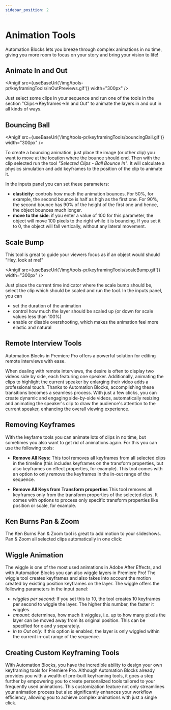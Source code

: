```yaml
---
sidebar_position: 2
---
```



# Animation Tools

<Youtube id="LGiW3mItTPI" />

Automation Blocks lets you breeze through complex animations in no time, giving you more room to focus on your story and bring your vision to life!

## Animate In and Out

<Anigif src={useBaseUrl('/img/tools-pr/keyframingTools/inOutPreviews.gif')} width="300px" />

Just select some clips in your sequence and run one of the tools in the section "Clips->Keyframes->In and Out" to animate the layers in and out in all kinds of ways.

## Bouncing Ball

<Anigif src={useBaseUrl('/img/tools-pr/keyframingTools/bouncingBall.gif')} width="300px" />

To create a bouncing animation, just place the image (or other clip) you want to move at the location where the bounce should end. Then with the clip selected run the tool *"Selected Clips - Ball Bounce In"*.
It will calculate a physics simulation and add keyframes to the position of the clip to animate it.

<Youtube id="LGiW3mItTPI" start="75"/>

In the inputs panel you can set these parameters:

- **elasticity**: controls how much the animation bounces. For 50%, for example, the second bounce is half as high as the first one. For 90%, the second bounce has 90% of the height of the first one and hence, the object bounces much longer.
- **move to the side**: if you enter a value of 100 for this parameter, the object will move 100 pixels to the right while it is bouncing. If you set it to 0, the object will fall vertically, without any lateral movement.

## Scale Bump

<Youtube id="LGiW3mItTPI" start="105"/>

This tool is great to guide your viewers focus as if an object would should "Hey, look at me!"

<Anigif src={useBaseUrl('/img/tools-pr/keyframingTools/scaleBump.gif')} width="300px" />

Just place the current time indicator where the scale bump should be, select the clip which should be scaled and run the tool.
In the inputs panel, you can 
- set the duration of the animation
- control how much the layer should be scaled up (or down for scale values less than 100%)
- enable or disable overshooting, which makes the animation feel more elastic and natural




## Remote Interview Tools

Automation Blocks in Premiere Pro offers a powerful solution for editing remote interviews with ease. 

<Youtube id="uC5X8BVI0r8" />

When dealing with remote interviews, the desire is often to display two videos side by side, each featuring one speaker. Additionally, animating the clips to highlight the current speaker by enlarging their video adds a professional touch. Thanks to Automation Blocks, accomplishing these transitions becomes a seamless process. With just a few clicks, you can create dynamic and engaging side-by-side videos, automatically resizing and animating the speaker's clip to draw the audience's attention to the current speaker, enhancing the overall viewing experience.

## Removing Keyframes

<Youtube id="LGiW3mItTPI" start="152"/>

With the keyfame tools you can animate lots of clips in no time, but sometimes you also want to get rid of animations again. For this you can use the following tools:

- **Remove All Keys:**
This tool removes all keyframes from all selected clips in the timeline (this includes keyframes on the transform properties, but also keyframes on effect properties, for example). This tool comes with an option to only remove the keyframes in the in-out range of the sequence.

- **Remove All Keys from Transform properties**
This tool removes all keyframes only from the transform properties of the selected clips. It comes with options to process only specific transform properties like position or scale, for example.

## Ken Burns Pan & Zoom

The Ken Burns Pan & Zoom tool is great to add motion to your slideshows. Pan & Zoom all selected clips automatically in one click:

<Youtube id="hfN2D4aLIhw" />


## Wiggle Animation

<Youtube id="LGiW3mItTPI" start="194"/>

The wiggle is one of the most used animations in Adobe After Effects, and with Automation Blocks you can also wiggle layers in Premiere Pro! The wiggle tool creates keyframes and also takes into account the motion created by existing position keyframes on the layer. The wiggle offers the following parameters in the input panel:

- *wiggles per second:* If you set this to 10, the tool creates 10 keyframes per second to wiggle the layer. The higher this number, the faster it wiggles.
- *amount:* determines, how much it wiggles, i.e. up to how many pixels the layer can be moved away from its original position. This can be specified for x and y separately.
- *In to Out only:* If this option is enabled, the layer is only wiggled within the current in-out range of the sequence.

## Creating Custom Keyframing Tools

<Youtube id="LGiW3mItTPI" start="222"/>

With Automation Blocks, you have the incredible ability to design your own keyframing tools for Premiere Pro. Although Automation Blocks already provides you with a wealth of pre-built keyframing tools, it goes a step further by empowering you to create personalized tools tailored to your frequently used animations. This customization feature not only streamlines your animation process but also significantly enhances your workflow efficiency, allowing you to achieve complex animations with just a single click.


